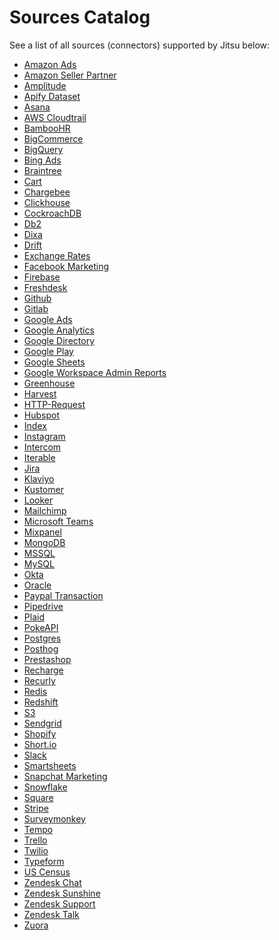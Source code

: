 # Sources Catalog

See a list of all sources (connectors) supported by Jitsu below:

* [Amazon Ads](/docs/sources/amazon-ads)
* [Amazon Seller Partner](/docs/sources/amazon-seller-partner)
* [Amplitude](/docs/sources/amplitude)
* [Apify Dataset](/docs/sources/apify-dataset)
* [Asana](/docs/sources/asana)
* [AWS Cloudtrail](/docs/sources/aws-cloudtrail)
* [BambooHR](/docs/sources/bamboo-hr)
* [BigCommerce](/docs/sources/bigcommerce)
* [BigQuery](/docs/sources/bigquery)
* [Bing Ads](/docs/sources/bing-ads)
* [Braintree](/docs/sources/braintree)
* [Cart](/docs/sources/cart)
* [Chargebee](/docs/sources/chargebee)
* [Clickhouse](/docs/sources/clickhouse)
* [CockroachDB](/docs/sources/cockroachdb)
* [Db2](/docs/sources/db2)
* [Dixa](/docs/sources/dixa)
* [Drift](/docs/sources/drift)
* [Exchange Rates](/docs/sources/exchange-rates)
* [Facebook Marketing](/docs/sources/facebook-marketing)
* [Firebase](/docs/sources/firebase)
* [Freshdesk](/docs/sources/freshdesk)
* [Github](/docs/sources/github)
* [Gitlab](/docs/sources/gitlab)
* [Google Ads](/docs/sources/google-ads)
* [Google Analytics](/docs/sources/google-analytics)
* [Google Directory](/docs/sources/google-directory)
* [Google Play](/docs/sources/google-play)
* [Google Sheets](/docs/sources/google-sheets)
* [Google Workspace Admin Reports](/docs/sources/google-workspace-admin-reports)
* [Greenhouse](/docs/sources/greenhouse)
* [Harvest](/docs/sources/harvest)
* [HTTP-Request](/docs/sources/http-request)
* [Hubspot](/docs/sources/hubspot)
* [Index](/docs/sources/index)
* [Instagram](/docs/sources/instagram)
* [Intercom](/docs/sources/intercom)
* [Iterable](/docs/sources/iterable)
* [Jira](/docs/sources/jira)
* [Klaviyo](/docs/sources/klaviyo)
* [Kustomer](/docs/sources/kustomer)
* [Looker](/docs/sources/looker)
* [Mailchimp](/docs/sources/mailchimp)
* [Microsoft Teams](/docs/sources/microsoft-teams)
* [Mixpanel](/docs/sources/mixpanel)
* [MongoDB](/docs/sources/mongodb)
* [MSSQL](/docs/sources/mssql)
* [MySQL](/docs/sources/mysql)
* [Okta](/docs/sources/okta)
* [Oracle](/docs/sources/oracle)
* [Paypal Transaction](/docs/sources/paypal-transaction)
* [Pipedrive](/docs/sources/pipedrive)
* [Plaid](/docs/sources/plaid)
* [PokeAPI](/docs/sources/pokeapi)
* [Postgres](/docs/sources/postgres)
* [Posthog](/docs/sources/posthog)
* [Prestashop](/docs/sources/prestashop)
* [Recharge](/docs/sources/recharge)
* [Recurly](/docs/sources/recurly)
* [Redis](/docs/sources/redis)
* [Redshift](/docs/sources/redshift)
* [S3](/docs/sources/s3)
* [Sendgrid](/docs/sources/sendgrid)
* [Shopify](/docs/sources/shopify)
* [Short.io](/docs/sources/shortio)
* [Slack](/docs/sources/slack)
* [Smartsheets](/docs/sources/smartsheets)
* [Snapchat Marketing](/docs/sources/snapchat-marketing)
* [Snowflake](/docs/sources/snowflake)
* [Square](/docs/sources/square)
* [Stripe](/docs/sources/stripe)
* [Surveymonkey](/docs/sources/surveymonkey)
* [Tempo](/docs/sources/tempo)
* [Trello](/docs/sources/trello)
* [Twilio](/docs/sources/twilio)
* [Typeform](/docs/sources/typeform)
* [US Census](/docs/sources/us-census)
* [Zendesk Chat](/docs/sources/zendesk-chat)
* [Zendesk Sunshine](/docs/sources/zendesk-sunshine)
* [Zendesk Support](/docs/sources/zendesk-support)
* [Zendesk Talk](/docs/sources/zendesk-talk)
* [Zuora](/docs/sources/zuora)
